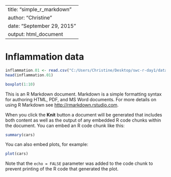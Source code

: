 
---
title: "simple_r_markdown"
author: "Christine"
date: "September 29, 2015"
output: html_document
---

# Inflammation data
```r
inflammation.01 <- read.csv("C:/Users/Christine/Desktop/swc-r-day1/data/inflammation-01.csv", header=FALSE)
head(inflammation.01)
```

```r
boxplot(1:10)
```
This is an R Markdown document. Markdown is a simple formatting syntax for authoring HTML, PDF, and MS Word documents. For more details on using R Markdown see <http://rmarkdown.rstudio.com>.

When you click the **Knit** button a document will be generated that includes both content as well as the output of any embedded R code chunks within the document. You can embed an R code chunk like this:

```r
summary(cars)
```

You can also embed plots, for example:

```r
plot(cars)
```

Note that the `echo = FALSE` parameter was added to the code chunk to prevent printing of the R code that generated the plot.

